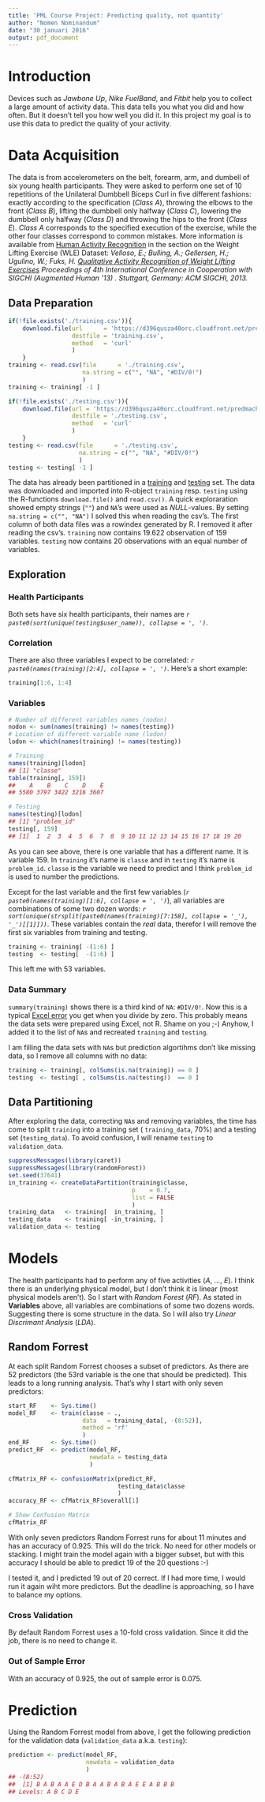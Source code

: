 ```yaml
---
title: 'PML Course Project: Predicting quality, not quantity'
author: "Nomen Nominandum"
date: "30 januari 2016"
output: pdf_document
---
```


# Introduction
Devices such as _Jawbone Up_, _Nike FuelBand_, and _Fitbit_ help you to collect a large amount of activity data. This data tells you what you did and how often. But it doesn't tell you how well you did it. In this project my goal is to use this data to predict the quality of your activity. 

# Data Acquisition
The data is from accelerometers on the belt, forearm, arm, and dumbell of six young health participants. They were asked to perform one set of 10 repetitions of the Unilateral Dumbbell Biceps Curl in five different fashions: exactly according to the specification (_Class A_), throwing the elbows to the front (_Class B_), lifting the dumbbell only halfway (_Class C_), lowering the dumbbell only halfway (_Class D_) and throwing the hips to the front (_Class E_). _Class A_ corresponds to the specified execution of the exercise, while the other four classes correspond to common mistakes. More information is available from [Human Activity Recognition](http://groupware.les.inf.puc-rio.br/har) in the section on the Weight Lifting Exercise (WLE) Dataset: _Velloso, E.; Bulling, A.; Gellersen, H.; Ugulino, W.; Fuks, H. [Qualitative Activity Recognition of Weight Lifting Exercises](http://groupware.les.inf.puc-rio.br/work.jsf?p1=11201) Proceedings of 4th International Conference in Cooperation with SIGCHI (Augmented Human '13) . Stuttgart, Germany: ACM SIGCHI, 2013._

## Data Preparation
```r
if(!file.exists('./training.csv')){
    download.file(url      = 'https://d396qusza40orc.cloudfront.net/predmachlearn/pml-training.csv',
                  destfile = 'training.csv',
                  method   = 'curl'
                  )
    }
training <- read.csv(file      = './training.csv',
                     na.string = c("", "NA", "#DIV/0!")
                     )
training <- training[ -1 ]

if(!file.exists('./testing.csv')){
    download.file(url = 'https://d396qusza40orc.cloudfront.net/predmachlearn/pml-testing.csv', 
                  destfile = './testing.csv',
                  method   = 'curl'
                  )
    }
testing <- read.csv(file      = './testing.csv',
                    na.string = c("", "NA", "#DIV/0!")
                    )
testing <- testing[ -1 ]
```

The data has already been partitioned in a [training](https://d396qusza40orc.cloudfront.net/predmachlearn/pml-training.csv) and [testing](https://d396qusza40orc.cloudfront.net/predmachlearn/pml-testing.csv) set. The data was downloaded and imported into R-object `training` resp. `testing` using the R-functions `download.file()` and `read.csv()`. A quick exploraration showed empty strings (`""`) and `NA`'s were used as _NULL_-values. By setting `na.string = c("", "NA")` I solved this when  reading the csv's. The first column of both data files was a rowindex generated by R. I removed it after reading the csv's. `training` now contains 19.622 observation of 159 variables. `testing` now contains 20 observations with an equal number of variables. 

## Exploration
### Health Participants
Both sets have six health participants, their names are _`r paste0(sort(unique(testing$user_name)), collapse = ', ')`_. 

### Correlation
There are also three variables I expect to be correlated: _`r paste0(names(training)[2:4], collapse = ', ')`_. Here's a short example:
```r
training[1:6, 1:4]
```
### Variables
```r
# Number of different variables names (nodon)
nodon <- sum(names(training) != names(testing))
# Location of different variable name (lodon)
lodon <- which(names(training) != names(testing))

# Training
names(training)[lodon]
## [1] "classe"
table(training[, 159])
##    A    B    C    D    E 
## 5580 3797 3422 3216 3607 

# Testing
names(testing)[lodon]
## [1] "problem_id"
testing[, 159]
## [1]  1  2  3  4  5  6  7  8  9 10 11 12 13 14 15 16 17 18 19 20
```
As you can see above, there is one variable that has a different name. It is variable 159. In `training` it's name is `classe` and in `testing` it's name is `problem_id`.  `classe` is the variable we need to predict and I think `problem_id` is used to number the predictions.

Except for the last variable and the first few variables (_`r paste0(names(training)[1:6], collapse = ', ')`_), all variables are combinations of some two dozen words: _`r sort(unique(strsplit(paste0(names(training)[7:158], collapse = '_'), '_')[[1]]))`_. These variables contain the _real_ data, therefor I will remove the first six variables from training  and testing.
```r
training <- training[ -(1:6) ]
testing  <- testing[  -(1:6) ]
```
This left me with 53 variables.

### Data Summary
`summary(training)` shows there is a third kind of `NA`: `#DIV/0!`. Now this is a typical [Excel error](https://support.office.com/en-us/article/Correct-a-DIV-0-error-ef9c486d-2fcd-40e6-829d-f36b4d7068b0) you get when you divide by zero. This probably means the data sets were prepared using Excel, not R. Shame on you ;-) Anyhow, I added it to the list of `NA`s and recreated `training` and `testing`.

I am filling the data sets with `NA`s but prediction algortihms don't like missing data, so I remove all columns with no data:
```r
training <- training[, colSums(is.na(training)) == 0 ]
testing  <- testing[ , colSums(is.na(testing))  == 0 ]
```

## Data Partitioning
After exploring the data, correcting `NA`s and removing variables, the time has come to split `training` into a training set ( `training_data`, 70%) and a testing set (`testing_data`). To avoid confusion, I will rename `testing` to `validation_data`.
```r
suppressMessages(library(caret))
suppressMessages(library(randomForest))
set.seed(37641)
in_training <- createDataPartition(training$classe, 
                                   p    = 0.7,
                                   list = FALSE
                                   )
training_data   <- training[  in_training, ]
testing_data    <- training[ -in_training, ]
validation_data <- testing
```

# Models
The health participants had to perform any of five activities (_A_, ..., _E_). I think there is an underlying physical model, but I don't think it is linear (most physical models aren't). So I start with _Random Forest_ (_RF_). As stated in __Variables__ above, all variables are combinations of some two dozens words. Suggesting there is some structure in the data. So I will also try _Linear Discrimant Analysis_ (_LDA_).

## Random Forrest
At each split Random Forrest chooses a subset of predictors. As there are 52 predictors (the 53rd variable is the one that should be predicted). This leads to a long running analysis. That's why I start with only seven predictors: 
```r
start_RF    <- Sys.time()
model_RF    <- train(classe ~ ., 
                     data   = training_data[, -(8:52)],
                     method = 'rf'
                     )
end_RF      <- Sys.time()
predict_RF  <- predict(model_RF, 
                       newdata = testing_data
                       )

cfMatrix_RF <- confusionMatrix(predict_RF, 
                               testing_data$classe
                               )
accuracy_RF <- cfMatrix_RF$overall[1]

# Show Confusion Matrix
cfMatrix_RF

```
With only seven predictors Random Forrest runs for about 11 minutes and has an accuracy of 0.925. This will do the trick. No need for other models or stacking. I might train the model again with a bigger subset, but with this accuracy I should be able to predict 19 of the 20 questions :-) 

I tested it, and I predicted 19 out of 20 correct. If I had more time, I would run it again wiht more predictors. But the deadline is approaching, so I have to balance my options. 

### Cross Validation
By default Random Forrest uses a 10-fold cross validation. Since it did the job, there is no need to change it.

### Out of Sample Error
With an accuracy of 0.925, the out of sample error is 0.075.

# Prediction 
Using the Random Forrest model from above, I get the following prediction for the validation data (`validation_data` a.k.a. `testing`):
```r
prediction <- predict(model_RF, 
                      newdata = validation_data
                      )
## -(8:52)
##  [1] B A B A A E D B A A B A B A E E A B B B
## Levels: A B C D E
```

